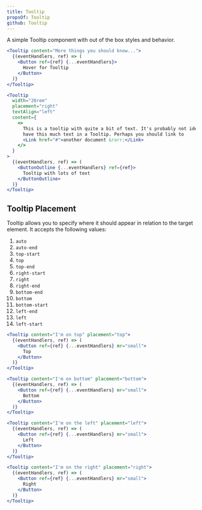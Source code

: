 ```yaml
---
title: Tooltip
propsOf: Tooltip
github: Tooltip
---
```


A simple Tooltip component with out of the box styles and behavior.

```jsx
<Tooltip content="More things you should know...">
  {(eventHandlers, ref) => (
    <Button ref={ref} {...eventHandlers}>
      Hover for Tooltip
    </Button>
  )}
</Tooltip>
```

```jsx
<Tooltip
  width="20rem"
  placement="right"
  textAlign="left"
  content={
    <>
      This is a tooltip with quite a bit of text. It's probably not ideal to
      have this much text in a Tooltip. Perhaps you should link to
      <Link href="#">another document &rarr;</Link>
    </>
  }
>
  {(eventHandlers, ref) => (
    <ButtonOutline {...eventHandlers} ref={ref}>
      Tooltip with lots of text
    </ButtonOutline>
  )}
</Tooltip>
```

## Tooltip Placement

Tooltip allows you to specify where it should appear in relation to the target element. It accepts the following values:

1. `auto`
1. `auto-end`
1. `top-start`
1. `top`
1. `top-end`
1. `right-start`
1. `right`
1. `right-end`
1. `bottom-end`
1. `bottom`
1. `bottom-start`
1. `left-end`
1. `left`
1. `left-start`

```jsx
<Tooltip content="I'm on top" placement="top">
  {(eventHandlers, ref) => (
    <Button ref={ref} {...eventHandlers} mr="small">
      Top
    </Button>
  )}
</Tooltip>

<Tooltip content="I'm on bottom" placement="bottom">
  {(eventHandlers, ref) => (
    <Button ref={ref} {...eventHandlers} mr="small">
      Bottom
    </Button>
  )}
</Tooltip>

<Tooltip content="I'm on the left" placement="left">
  {(eventHandlers, ref) => (
    <Button ref={ref} {...eventHandlers} mr="small">
      Left
    </Button>
  )}
</Tooltip>

<Tooltip content="I'm on the right" placement="right">
  {(eventHandlers, ref) => (
    <Button ref={ref} {...eventHandlers} mr="small">
      Right
    </Button>
  )}
</Tooltip>
```
